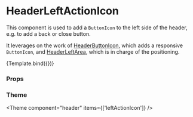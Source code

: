 
<Meta
  title="Components/Header/HeaderLeftActionIcon"
  component={HeaderLeftActionIcon}
/>

# HeaderLeftActionIcon

This component is used to add a `ButtonIcon` to the left side of the header, e.g. to add a back or close button.

It leverages on the work of [HeaderButtonIcon](/docs/components-header-headerbuttonicon--default-story), which adds a responsive `ButtonIcon`, and [HeaderLeftArea](/docs/components-header-headerleftarea--default-story), which is in charge of the positioning.


<Canvas>
  <Story
    name="Default"
    args={{ icon: 'ArrowBack' }}
    argTypes={{
      icon: {
        options: ['ArrowBack', 'Close'],
        mapping: {
          ArrowBack: IconArrowBack,
          Close: IconClose,
        },
        control: { type: 'select' },
      },
      onClick: { control: false },
    }}
  >
    {Template.bind({})}
  </Story>
</Canvas>

### Props

<ArgsTable story="Default" />

### Theme

<Theme component="header" items={['leftActionIcon']} />
